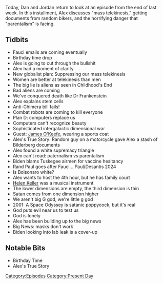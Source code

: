 {{DEFAULTSORT:
    #_EPISODE_0562:May 27, 2021
}}{{Episode
    | title           = May 27, 2021
    | caption         = Listen to this episode on [https://knowledgefight.libsyn.com/562-may-27-2021 Libsyn] [https://open.spotify.com/episode/3yyLCg4Nxyql5YmlURdLDH Spotify], Read the [[Transcript/562: May 27, 2021|Unofficial Transcript]]
    | episodeNumber   = 562
    | length          = 01:25:16
    | airDate         = June 4, 2021
    | coverageDate    = May 27, 2021
    | episodeType     = [[:Category:Present Day|Present Day]]
    | appearance      = [[James O'Keefe]], [[Rand Paul]], [[Anthony Fauci]], [[Ron DeSantis]], [[Jair Bolsonaro]], [[Helen Keller]]
    | oocDrop         = Fake Laughing
    | previousEpisode = [[561: Jordan Takes The Wheel 6]]
    | nextEpisode     = [[563: June 2, 2021]]
}}

{{Stub}}

Today, Dan and Jordan return to look at an episode from the end of last week.  In this installment, Alex discusses "mass telekinesis," getting documents from random bikers, and the horrifying danger that "parentalism" is facing.

==Tidbits==

*Fauci emails are coming eventually
*Birthday time drop
*Alex is going to cut through the bullshit
*Alex had a moment of clarity
*New globalist plan: Suppressing our mass telekinesis
*Women are better at telekinesis than men
*The big lie is aliens as seen in Childhood's End
*Bad aliens are coming
*We've conquered death like Dr Frankenstein
*Alex explains stem cells
*Anti-Chimera bill fails!
*Combat robots are coming to kill everyone
*Plan D: computers replace us
*Computers can't recognize beauty
*Sophisticated intergalactic dimensional war
*Guest: [[James O'Keefe]], wearing a sports coat
*Alex's True Story: Random guy on a motorcycle gave Alex a stash of Bilderberg documents
*Alex found a white supremacy triangle
*Alex can't read: paternalism vs parentalism
*Biden blams Tuskegee airmen for vaccine hesitancy
*Rand Paul goes after Fauci... Paul/Desantis 2024
*Is Bolsonaro white?
*Alex wants to host the 4th hour, but he has family court
*[[Helen Keller]] was a musical instrument
*The lower dimensions are empty, the third dimension is thin
*Satan comes from one dimension higher
*We aren't big G god, we're little g god
*2001: A Space Odyssey is satanic poppycock, but it's real
*God puts evil near us to test us
*God is lonely
*Alex has been building up to the big news
*Big News: masks don't work
*Biden looking into lab leak is a cover-up

==Notable Bits==

*Birthday Time
*Alex's True Story

[[Category:Episodes]]
[[Category:Present Day]]
